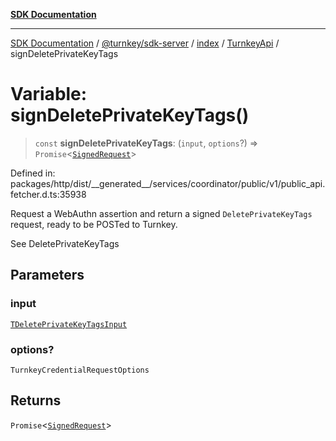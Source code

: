 [**SDK Documentation**](../../../../../../README.mdx)

***

[SDK Documentation](../../../../../../packages.mdx) / [@turnkey/sdk-server](../../../../README.mdx) / [index](../../../README.mdx) / [TurnkeyApi](../README.mdx) / signDeletePrivateKeyTags

# Variable: signDeletePrivateKeyTags()

> `const` **signDeletePrivateKeyTags**: (`input`, `options`?) => `Promise`\<[`SignedRequest`](../../../../../http/index/type-aliases/SignedRequest.mdx)\>

Defined in: packages/http/dist/\_\_generated\_\_/services/coordinator/public/v1/public\_api.fetcher.d.ts:35938

Request a WebAuthn assertion and return a signed `DeletePrivateKeyTags` request, ready to be POSTed to Turnkey.

See DeletePrivateKeyTags

## Parameters

### input

[`TDeletePrivateKeyTagsInput`](../type-aliases/TDeletePrivateKeyTagsInput.mdx)

### options?

`TurnkeyCredentialRequestOptions`

## Returns

`Promise`\<[`SignedRequest`](../../../../../http/index/type-aliases/SignedRequest.mdx)\>
